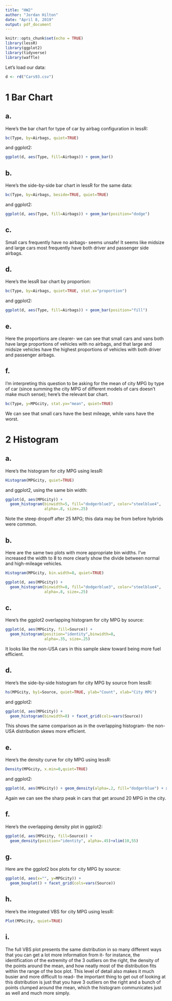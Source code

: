 ```yaml
---
title: "HW2"
author: "Jordan Hilton"
date: "April 8, 2019"
output: pdf_document
---
```



```r
knitr::opts_chunk$set(echo = TRUE)
library(lessR)
library(ggplot2)
library(tidyverse)
library(waffle)
```

Let's load our data:

```r
d <- rd("Cars93.csv")
```

# 1 Bar Chart

## a.

Here's the bar chart for type of car by airbag configuration in lessR:

```r
bc(Type, by=Airbags, quiet=TRUE)
```

\pagebreak

and ggplot2:

```r
ggplot(d, aes(Type, fill=Airbags)) + geom_bar()
```

\pagebreak

## b.

Here's the side-by-side bar chart in lessR for the same data:

```r
bc(Type, by=Airbags, beside=TRUE, quiet=TRUE)
```

\pagebreak

and ggplot2:

```r
ggplot(d, aes(Type, fill=Airbags)) + geom_bar(position="dodge")
```

## c.

Small cars frequently have no airbags- seems unsafe! It seems like midsize and large cars most frequently have both driver and passenger side airbags.

\pagebreak

## d.

Here's the lessR bar chart by proportion:

```r
bc(Type, by=Airbags, quiet=TRUE, stat.x="proportion")
```

\pagebreak

and ggplot2:

```r
ggplot(d, aes(Type, fill=Airbags)) + geom_bar(position="fill")
```

## e.

Here the proportions are clearer- we can see that small cars and vans both have large proportions of vehicles with no airbags, and that large and midsize vehicles have the highest proportions of vehicles with both driver and passenger airbags.

\pagebreak

## f.

I'm interpreting this question to be asking for the mean of city MPG by type of car (since summing the city MPG of different models of cars doesn't make much sense); here's the relevant bar chart.

```r
bc(Type, y=MPGcity, stat.yx="mean", quiet=TRUE)
```

We can see that small cars have the best mileage, while vans have the worst.

\pagebreak

# 2 Histogram

## a.

Here's the histogram for city MPG using lessR:

```r
Histogram(MPGcity, quiet=TRUE)
```

\pagebreak

and ggplot2, using the same bin width:

```r
ggplot(d, aes(MPGcity)) +
  geom_histogram(binwidth=5, fill="dodgerblue3", color="steelblue4",
                 alpha=.8, size=.25)
```

Note the steep dropoff after 25 MPG; this data may be from before hybrids were common.

\pagebreak

## b.

Here are the same two plots with more appropriate bin widths. I've increased the width to 8 to more clearly show the divide between normal and high-mileage vehicles.

```r
Histogram(MPGcity, bin.width=8, quiet=TRUE)
```

\pagebreak

```r
ggplot(d, aes(MPGcity)) +
  geom_histogram(binwidth=8, fill="dodgerblue3", color="steelblue4",
                 alpha=.8, size=.25)
```

\pagebreak

## c.

Here's the ggplot2 overlapping histogram for city MPG by source:


```r
ggplot(d, aes(MPGcity, fill=Source)) +
  geom_histogram(position="identity",binwidth=8,
                 alpha=.35, size=.25)
```

It looks like the non-USA cars in this sample skew toward being more fuel efficient.

\pagebreak

## d.

Here's the side-by-side histogram for city MPG by source from lessR:

```r
hs(MPGcity, by1=Source, quiet=TRUE, ylab="Count", xlab="City MPG")
```

\pagebreak

and ggplot2:

```r
ggplot(d, aes(MPGcity)) +
  geom_histogram(binwidth=8) + facet_grid(cols=vars(Source))
```

This shows the same comparison as in the overlapping histogram- the non-USA distribution skews more efficient.

\pagebreak

## e.

Here's the density curve for city MPG using lessR:

```r
Density(MPGcity, x.min=0,quiet=TRUE)
```

\pagebreak

and ggplot2:

```r
ggplot(d, aes(MPGcity)) + geom_density(alpha=.2, fill="dodgerblue") + xlim(0,60)
```

Again we can see the sharp peak in cars that get around 20 MPG in the city.

\pagebreak

## f.

Here's the overlapping density plot in ggplot2:

```r
ggplot(d, aes(MPGcity, fill=Source)) +
  geom_density(position="identity", alpha=.45)+xlim(10,55)
```

\pagebreak

## g.

Here are the ggplot2 box plots for city MPG by source:

```r
ggplot(d, aes(x="", y=MPGcity)) +
  geom_boxplot() + facet_grid(cols=vars(Source))
```

\pagebreak

## h.

Here's the integrated VBS for city MPG using lessR:
```r
Plot(MPGcity, quiet=TRUE)
```

## i.

The full VBS plot presents the same distribution in so many different ways that you can get a lot more information from it- for instance, the identification of the extremity of the 3 outliers on the right, the density of the points around the mean, and how neatly most of the distribution fits within the range of the box plot. This level of detail also makes it much busier and more difficult to read- the important thing to get out of looking at this distribution is just that you have 3 outliers on the right and a bunch of points clumped around the mean, which the histogram communicates just as well and much more simply.



